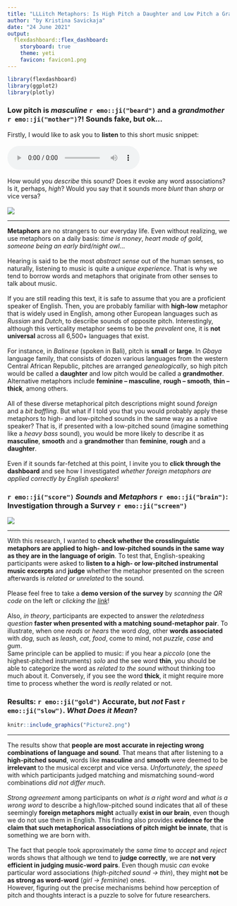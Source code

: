 ```yaml
---
title: "LLLitch Metaphors: Is High Pitch a Daughter and Low Pitch a Grandmother?"
author: "by Kristina Savickaja"
date: "24 June 2021"
output: 
  flexdashboard::flex_dashboard:
    storyboard: true
    theme: yeti
    favicon: favicon1.png
---
```


```r
library(flexdashboard)
library(ggplot2)
library(plotly)
```

### Low pitch is ***masculine*** `r emo::ji("beard")` and a ***grandmother*** `r emo::ji("mother")`?! Sounds fake, but ok… {data-commentary-width=800}

<div align="center"> Firstly, I would like to ask you to **listen** to this short music snippet: \
\
<audio controls>
  <source src="h_3.wav" type="audio/mpeg">
</audio>  <br> \
How would you *describe* this sound? Does it evoke any word associations? Is it, perhaps, *high*? Would you say that it sounds more *blunt* than *sharp* or vice versa? \
\
![](Picture1.jpg) </div>


***
**Metaphors** are no strangers to our everyday life. Even without realizing, we use metaphors on a daily basis: *time is money*, *heart made of gold*, *someone being an early bird/night owl*… \
\
Hearing is said to be the most *abstract sense* out of the human senses, so naturally, listening to music is quite a *unique experience*. That is why we tend to borrow words and metaphors that originate from other senses to talk about music. \
\
If you are still reading this text, it is safe to assume that you are a proficient speaker of English. Then, you are probably familiar with **high-low** metaphor that is widely used in English, among other European languages such as *Russian* and *Dutch*, to describe sounds of opposite pitch. Interestingly, although this verticality metaphor seems to be the *prevalent* one, it is **not universal** across all 6,500+ languages that exist. \
\
For instance, in *Balinese* (spoken in Bali), pitch is **small** or **large**. In *Gbaya* language family, that consists of dozen various languages from the western Central African Republic, pitches are arranged *genealogically*, so high pitch would be called a **daughter** and low pitch would be called a **grandmother**. Alternative metaphors include **feminine – masculine**, **rough – smooth**, **thin – thick**, among others. \
\
All of these diverse metaphorical pitch descriptions might sound *foreign* and a *bit baffling*. But what if I told you that you would probably apply these metaphors to high- and low-pitched sounds in the same way as a native speaker? That is, if presented with a low-pitched sound (imagine something like a *heavy bass* sound), you would be more likely to describe it as **masculine**, **smooth** and a **grandmother** than **feminine**, **rough** and a **daughter**. \
\
Even if it sounds far-fetched at this point, I invite you to **click through the dashboard** and see how I investigated *whether foreign metaphors are applied correctly by English speakers*!


### `r emo::ji("score")` *Sounds* and *Metaphors* `r emo::ji("brain")`: Investigation through a Survey `r emo::ji("screen")` {data-commentary-width=900}

![](qr.png)

***

With this research, I wanted to **check whether the crosslinguistic metaphors are applied to high- and low-pitched sounds in the same way as they are in the language of origin**. To test that, English-speaking participants were asked to **listen to a high- or low-pitched instrumental music excerpts** and **judge** whether the metaphor presented on the screen afterwards is *related or unrelated* to the sound. \
\
Please feel free to take a **demo version of the survey** by *scanning the QR code* on the left or *clicking the [link](https://uvacommscience.eu.qualtrics.com/jfe/form/SV_eEFlcMixKZ2fP4W)*! \
\
Also, *in theory*, participants are expected to answer the *relatedness question* **faster when presented with a matching sound-metaphor pair**. To illustrate, when one *reads* or *hears* the word *dog*, other **words associated** with *dog*, such as *leash*, *cat*, *food*, come to mind, not *puzzle*, *case* and *gum*. \
Same principle can be applied to music: if you hear a *piccolo* (one the highest-pitched instruments) *solo* and the see word **thin**, you should be able to categorize the word as *related to the sound* without thinking too much about it. Conversely, if you see the word **thick**, it might require more time to process whether the word is *really* related or not. \


### **Results**: `r emo::ji("gold")` **Accurate**, but *not* **Fast** `r emo::ji("slow")`. *What Does it Mean*? {data-commentary-width=900}

```r
knitr::include_graphics("Picture2.png")
```

***

The results show that **people are most accurate in rejecting wrong combinations of language and sound**. That means that after listening to a **high-pitched sound**, words like **masculine** and **smooth** were deemed to be **irrelevant** to the musical excerpt and vice versa. *Unfortunately*, the *speed* with which participants judged matching and mismatching sound-word combinations *did not differ much*. \
\
*Strong agreement* among participants on *what is a right word* and *what is a wrong word* to describe a high/low-pitched sound indicates that all of these seemingly **foreign metaphors might** actually **exist in our brain**, even though we do not use them in English. This finding also provides **evidence for the claim that such metaphorical associations of pitch might be innate**, that is something we are born with.\
\
The fact that people took approximately the *same time* to *accept* and *reject* words shows that although we tend to **judge correctly**, we are **not very efficient in judging music-word pairs**. Even though music *can* evoke particular word associations (*high-pitched sound → thin*), they might **not** be **as strong as word-word** (*girl → feminine*) ones.  \
However, figuring out the precise mechanisms behind how perception of pitch and thoughts interact is a puzzle to solve for future researchers.